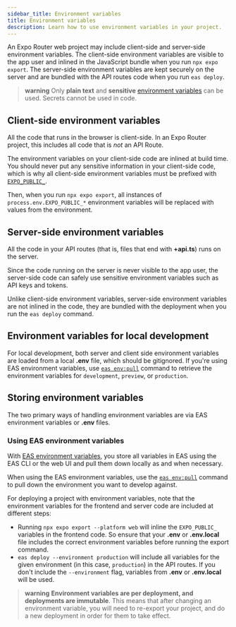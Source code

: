 ```yaml
---
sidebar_title: Environment variables
title: Environment variables
description: Learn how to use environment variables in your project.
---
```


An Expo Router web project may include client-side and server-side environment variables. The client-side environment variables are visible to the app user and inlined in the JavaScript bundle when you run `npx expo export`. The server-side environment variables are kept securely on the server and are bundled with the API routes code when you run `eas deploy`.

> **warning** Only **plain text** and **sensitive** [environment variables](/eas/environment-variables/#visibility) can be used. Secrets cannot be used in code.

## Client-side environment variables

All the code that runs in the browser is client-side. In an Expo Router project, this includes all code that is _not_ an API Route.

The environment variables on your client-side code are inlined at build time. You should never put any sensitive information in your client-side code, which is why all client-side environment variables must be prefixed with [`EXPO_PUBLIC_`](/guides/environment-variables/).

Then, when you run `npx expo export`, all instances of `process.env.EXPO_PUBLIC_*` environment variables will be replaced with values from the environment.

## Server-side environment variables

All the code in your API routes (that is, files that end with **+api.ts**) runs on the server.

Since the code running on the server is never visible to the app user, the server-side code can safely use sensitive environment variables such as API keys and tokens.

Unlike client-side environment variables, server-side environment variables are not inlined in the code, they are bundled with the deployment when you run the `eas deploy` command.

## Environment variables for local development

For local development, both server and client side environment variables are loaded from a local **.env** file, which should be gitignored. If you're using EAS environment variables, use [`eas env:pull`](/eas/environment-variables/#sync-the-environment-variables-for-local-development-using-eas-envpull) command to retrieve the environment variables for `development`, `preview`, or `production`.

## Storing environment variables

The two primary ways of handling environment variables are via EAS environment variables or **.env** files.

### Using EAS environment variables

With [EAS environment variables](/eas/environment-variables/), you store all variables in EAS using the EAS CLI or the web UI and pull them down locally as and when necessary.

When using the EAS environment variables, use the [`eas env:pull`](/eas/environment-variables/#sync-the-environment-variables-for-local-development-using-eas-envpull) command to pull down the environment you want to develop against.

For deploying a project with environment variables, note that the environment variables for the frontend and server code are included at different steps:

- Running `npx expo export --platform web` will inline the `EXPO_PUBLIC_` variables in the frontend code. So ensure that your **.env** or **.env.local** file includes the correct environment variables before running the export command.
- `eas deploy --environment production` will include all variables for the given environment (in this case, `production`) in the API routes. If you don't include the `--environment` flag, variables from **.env** or **.env.local** will be used.

> **warning** **Environment variables are per deployment, and deployments are immutable**. This means that after changing an environment variable, you will need to re-export your project, and do a new deployment in order for them to take effect.
